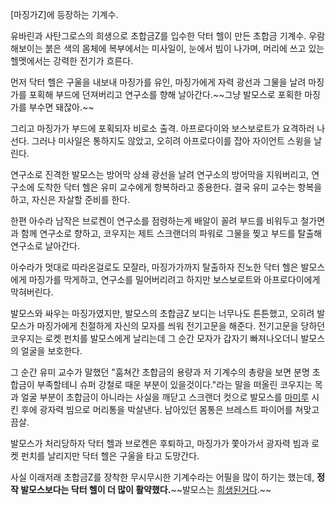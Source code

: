 [마징가Z]에 등장하는 기계수.

유바린과 사탄그로스의 희생으로 초합금Z를 입수한 닥터 헬이 만든 초합금 기계수. 우람해보이는 붉은 색의 몸체에 복부에서는 미사일이, 눈에서 빔이 나가며, 머리에 쓰고 있는 헬멧에서는 강력한 전기가 흐른다.

먼저 닥터 헬은 구울을 내보내 마징가를 유인, 마징가에게 자력 광선과 그물을 날려 마징가를 포획해 부드에 던져버리고 연구소를 향해 날아간다.~~그냥 발모스로 포획한 마징가를 부수면 돼잖아.~~

그리고 마징가가 부드에 포획되자 비로소 출격. 아프로다이와 보스보로트가 요격하러 나선다. 그러나 미사일은 통하지도 않았고, 오히려 아프로다이를 잡아 자이언트 스윙을 날린다.

연구소로 진격한 발모스는 방어막 상쇄 광선을 날려 연구소의 방어막을 지워버리고, 연구소에 도착한 닥터 헬은 유미 교수에게 항복하라고 종용한다. 결국 유미 교수는 항복을 하고, 자신은 자살할 준비를 한다.

한편 아수라 남작은 브로켄이 연구소를 점령하는게 배알이 꼴려 부드를 비워두고 철가면과 함께 연구소로 향하고, 코우지는 제트 스크랜더의 파워로 그물을 찢고 부드를 탈출해 연구소로 날아간다.

아수라가 멋대로 따라온걸로도 모잘라, 마징가가까지 탈출하자 진노한 닥터 헬은 발모스에게 마징가를 막게하고, 연구소를 밀어버리려고 하지만 보스보로트와 아프로다이에게 막혀버린다.

발모스와 싸우는 마징가였지만, 발모스의 초합금Z 보디는 너무나도 튼튼했고, 오히려 발모스가 마징가에게 친절하게 자신의 모자를 씌워 전기고문을 해준다. 전기고문을 당하던 코우지는 로켓 펀치를 발모스에게 날리는데 그 순간 모자가 갑자기 빠져나오더니 발모스의 얼굴을 보호한다.

그 순간 유미 교수가 말했던 "훔쳐간 초합금의 용량과 저 기계수의 총량을 보면 분명 초합금이 부족할테니 슈퍼 강철로 때운 부분이 있을것이다."라는 말을 떠올린 코우지는 목과 얼굴 부분이 초합금이 아니라는 사실을 깨닫고 스크랜더 컷으로 발모스를 [[마미루]] 시킨 후에 광자력 빔으로 머리통을 박살낸다. 남아있던 몸통은 브레스트 파이어를 쳐맞고 끔살.

발모스가 처리당하자 닥터 헬과 브로켄은 후퇴하고, 마징가가 쫓아가서 광자력 빔과 로켓 펀치를 날리지만 닥터 헬은 구울을 타고 도망간다.





사실 이래저래 초합금Z를 장착한 무시무시한 기계수라는 어필을 많이 하기는 했는데, '''정작 발모스보다는 닥터 헬이 더 많이 활약했다.'''~~발모스는 [[희생된거다]].~~
